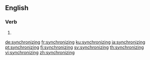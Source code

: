 ==English==

===Verb===
{{head|en|present participle}}

# {{present participle of|synchronize|lang=en}}

[[de:synchronizing]]
[[fr:synchronizing]]
[[ku:synchronizing]]
[[ja:synchronizing]]
[[pt:synchronizing]]
[[fi:synchronizing]]
[[sv:synchronizing]]
[[th:synchronizing]]
[[vi:synchronizing]]
[[zh:synchronizing]]